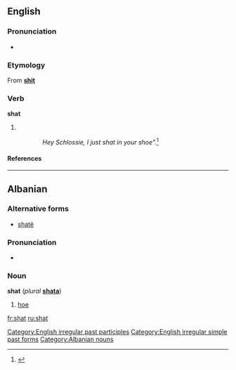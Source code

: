 ==English==

===Pronunciation===
* {{IPA|/ʃæt/}}
*: {{rhymes|æt}}

===Etymology===
From '''[[shit]]'''

===Verb===
'''shat'''

# {{past of|shit}}
::''Hey Schlossie, I just shat in your shoe".''<ref name="Julian O'Neill quote as example, from Wikipedia">{{cite web|url=http://en.wikipedia.org/wiki/This_Sporting_Life_(radio_program)#This_Sporting_Life_Terminology|title=This Sporting Life (radio program) Wikipedia article|publisher=Wikpedia|accessdate=2009-04-13}}</ref>

====References====
<references/>

[[Category:English irregular past participles]]
[[Category:English irregular simple past forms]]

----

==Albanian==

===Alternative forms===
* [[shatë]]

===Pronunciation===
* {{IPA|/ʃat/|lang=sq}}

===Noun===
'''shat''' {{m}} (''plural'' '''[[shata]]''')

# [[hoe]]

[[Category:Albanian nouns]]

[[fr:shat]]
[[ru:shat]]